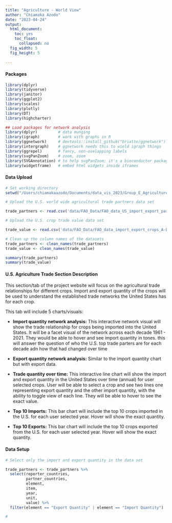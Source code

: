 ```yaml
---
title: "Agriculture - World View"
author: "Chiamaka Azodo"
date: "2023-04-24"
output:
  html_document:
    toc: yes
    toc_float:
      collapsed: no
  fig_width: 5
  fig_height: 5
  
---
```


#### Packages
```r

library(dplyr)
library(tidyverse)
library(janitor)
library(ggplot2)
library(scales)
library(plotly)
library(DT)
library(highcharter)

## Load packages for network analysis
library(dplyr)         # data munging
library(igraph)        # work with graphs in R
library(ggnetwork)     # devtools::install_github("briatte/ggnetwork")
library(intergraph)    # ggnetwork needs this to wield igraph things
library(ggrepel)       # fancy, non-ovelapping labels
library(svgPanZoom)    # zoom, zoom
library(SVGAnnotation) # to help svgPanZoom; it's a bioconductor package
library(widgetframe)   # embed html widgets inside iframes

```

#### Data Upload
```r

# Set working directory
setwd("/Users/chiamakaazodo/Documents/data_vis_2023/Group_E_Agriculture")

# Upload the U.S. world wide agricultural trade partners data set

trade_partners <- read.csv('data/FAO_Data/FAO_data_US_import_export_partners_2001-2021_crops_A-D.csv')

# Upload the U.S. crop trade value data set

trade_value <- read.csv('data/FAO_Data/FAO_data_import_export_crops_A-D_valueovertime_2001-2021.csv')

# Clean up the column names of the datasets
trade_partners <- clean_names(trade_partners)
trade_value <- clean_names(trade_value)

summary(trade_partners)
summary(trade_value)

```


#### U.S. Agriculture Trade Section Description

This section/tab of the project website will focus on the agricultural trade relationships for different crops. Import and export quantity of the crops will be used to understand the established trade networks the United States has for each crop. 

This tab will include 5 charts/visuals:

* **Import quantity network analysis:** This interactive network visual will show the trade relationship for crops being imported into the United States. It will be a facet visual of the network across each decade 1961 - 2021. They would be able to hover and see import quantity in tones. this will answer the question of who the U.S. top trade parters are for each decade adn how that had changed over time

* **Export quantity network analysis:** Similar to the import quantity chart but with export data.  

* **Trade quantity over time:** This interactive line chart will show the import and export quantity in the United States over time (annual) for user selected crops. User will be able to select a crop and see two lines one representing export quantity and the other import quantity, with the ability to toggle view of each line. They will be able to hover to see the exact value.

* **Top 10 Imports:** This bar chart will include the top 10 crops imported in the U.S. for each user selected year. Hover will show the exact quantity.

* **Top 10 Exports:** This bar chart will include the top 10 crops exported from the U.S. for each user selected year. Hover will show the exact quantity.

#### Data Setup 

```r

# Select only the import and export quantity in the data set

trade_partners <- trade_partners %>% 
  select(reporter_countries,
         partner_countries,
         element,
         item,
         year,
         unit,
         value) %>% 
  filter(element == "Export Quantity" | element == "Import Quantity")

# 



```




















